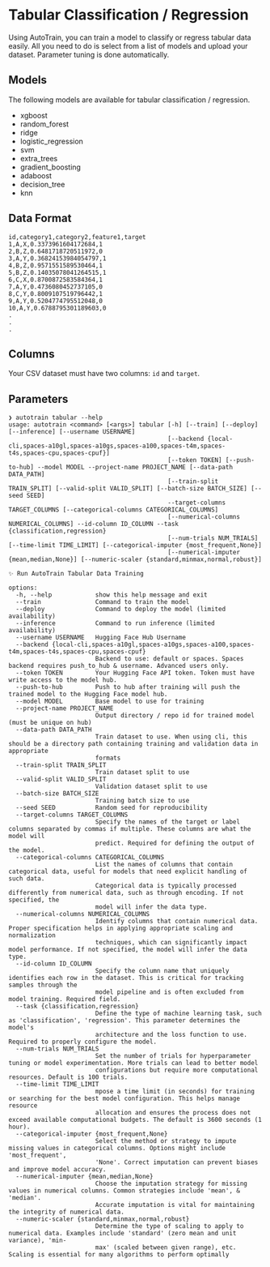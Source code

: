 # Tabular Classification / Regression

Using AutoTrain, you can train a model to classify or regress tabular data easily.
All you need to do is select from a list of models and upload your dataset.
Parameter tuning is done automatically.

## Models

The following models are available for tabular classification / regression.

- xgboost
- random_forest
- ridge
- logistic_regression
- svm
- extra_trees
- gradient_boosting
- adaboost
- decision_tree
- knn


## Data Format

```csv
id,category1,category2,feature1,target
1,A,X,0.3373961604172684,1
2,B,Z,0.6481718720511972,0
3,A,Y,0.36824153984054797,1
4,B,Z,0.9571551589530464,1
5,B,Z,0.14035078041264515,1
6,C,X,0.8700872583584364,1
7,A,Y,0.4736080452737105,0
8,C,Y,0.8009107519796442,1
9,A,Y,0.5204774795512048,0
10,A,Y,0.6788795301189603,0
.
.
.
```

## Columns

Your CSV dataset must have two columns: `id` and `target`.


## Parameters

```
❯ autotrain tabular --help
usage: autotrain <command> [<args>] tabular [-h] [--train] [--deploy] [--inference] [--username USERNAME]
                                            [--backend {local-cli,spaces-a10gl,spaces-a10gs,spaces-a100,spaces-t4m,spaces-t4s,spaces-cpu,spaces-cpuf}]
                                            [--token TOKEN] [--push-to-hub] --model MODEL --project-name PROJECT_NAME [--data-path DATA_PATH]
                                            [--train-split TRAIN_SPLIT] [--valid-split VALID_SPLIT] [--batch-size BATCH_SIZE] [--seed SEED]
                                            --target-columns TARGET_COLUMNS [--categorical-columns CATEGORICAL_COLUMNS]
                                            [--numerical-columns NUMERICAL_COLUMNS] --id-column ID_COLUMN --task {classification,regression}
                                            [--num-trials NUM_TRIALS] [--time-limit TIME_LIMIT] [--categorical-imputer {most_frequent,None}]
                                            [--numerical-imputer {mean,median,None}] [--numeric-scaler {standard,minmax,normal,robust}]

✨ Run AutoTrain Tabular Data Training

options:
  -h, --help            show this help message and exit
  --train               Command to train the model
  --deploy              Command to deploy the model (limited availability)
  --inference           Command to run inference (limited availability)
  --username USERNAME   Hugging Face Hub Username
  --backend {local-cli,spaces-a10gl,spaces-a10gs,spaces-a100,spaces-t4m,spaces-t4s,spaces-cpu,spaces-cpuf}
                        Backend to use: default or spaces. Spaces backend requires push_to_hub & username. Advanced users only.
  --token TOKEN         Your Hugging Face API token. Token must have write access to the model hub.
  --push-to-hub         Push to hub after training will push the trained model to the Hugging Face model hub.
  --model MODEL         Base model to use for training
  --project-name PROJECT_NAME
                        Output directory / repo id for trained model (must be unique on hub)
  --data-path DATA_PATH
                        Train dataset to use. When using cli, this should be a directory path containing training and validation data in appropriate
                        formats
  --train-split TRAIN_SPLIT
                        Train dataset split to use
  --valid-split VALID_SPLIT
                        Validation dataset split to use
  --batch-size BATCH_SIZE
                        Training batch size to use
  --seed SEED           Random seed for reproducibility
  --target-columns TARGET_COLUMNS
                        Specify the names of the target or label columns separated by commas if multiple. These columns are what the model will
                        predict. Required for defining the output of the model.
  --categorical-columns CATEGORICAL_COLUMNS
                        List the names of columns that contain categorical data, useful for models that need explicit handling of such data.
                        Categorical data is typically processed differently from numerical data, such as through encoding. If not specified, the
                        model will infer the data type.
  --numerical-columns NUMERICAL_COLUMNS
                        Identify columns that contain numerical data. Proper specification helps in applying appropriate scaling and normalization
                        techniques, which can significantly impact model performance. If not specified, the model will infer the data type.
  --id-column ID_COLUMN
                        Specify the column name that uniquely identifies each row in the dataset. This is critical for tracking samples through the
                        model pipeline and is often excluded from model training. Required field.
  --task {classification,regression}
                        Define the type of machine learning task, such as 'classification', 'regression'. This parameter determines the model's
                        architecture and the loss function to use. Required to properly configure the model.
  --num-trials NUM_TRIALS
                        Set the number of trials for hyperparameter tuning or model experimentation. More trials can lead to better model
                        configurations but require more computational resources. Default is 100 trials.
  --time-limit TIME_LIMIT
                        mpose a time limit (in seconds) for training or searching for the best model configuration. This helps manage resource
                        allocation and ensures the process does not exceed available computational budgets. The default is 3600 seconds (1 hour).
  --categorical-imputer {most_frequent,None}
                        Select the method or strategy to impute missing values in categorical columns. Options might include 'most_frequent',
                        'None'. Correct imputation can prevent biases and improve model accuracy.
  --numerical-imputer {mean,median,None}
                        Choose the imputation strategy for missing values in numerical columns. Common strategies include 'mean', & 'median'.
                        Accurate imputation is vital for maintaining the integrity of numerical data.
  --numeric-scaler {standard,minmax,normal,robust}
                        Determine the type of scaling to apply to numerical data. Examples include 'standard' (zero mean and unit variance), 'min-
                        max' (scaled between given range), etc. Scaling is essential for many algorithms to perform optimally
```
